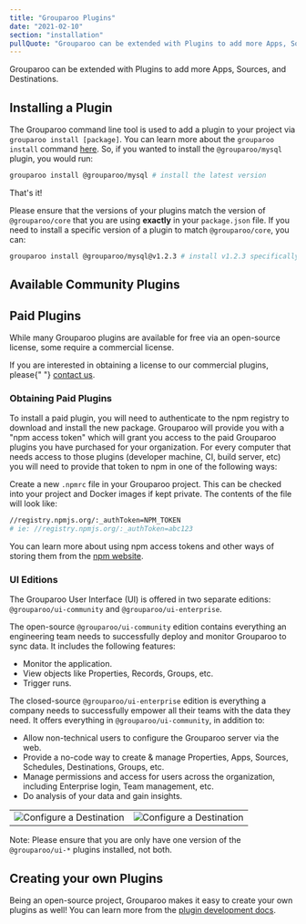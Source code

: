 ```yaml
---
title: "Grouparoo Plugins"
date: "2021-02-10"
section: "installation"
pullQuote: "Grouparoo can be extended with Plugins to add more Apps, Sources, and Destinations."
---
```


Grouparoo can be extended with Plugins to add more Apps, Sources, and Destinations.

## Installing a Plugin

The Grouparoo command line tool is used to add a plugin to your project via `grouparoo install [package]`. You can learn more about the `grouparoo install` command [here](/docs/cli/setup). So, if you wanted to install the `@grouparoo/mysql` plugin, you would run:

```bash
grouparoo install @grouparoo/mysql # install the latest version
```

That's it!

Please ensure that the versions of your plugins match the version of `@grouparoo/core` that you are using **exactly** in your `package.json` file. If you need to install a specific version of a plugin to match `@grouparoo/core`, you can:

```bash
grouparoo install @grouparoo/mysql@v1.2.3 # install v1.2.3 specifically
```

## Available Community Plugins

<PluginsList />

## Paid Plugins

While many Grouparoo plugins are available for free via an open-source license, some require a commercial license.

<Alert variant="primary">
  If you are interested in obtaining a license to our commercial plugins, please{" "}
  <a href="/meet">contact us</a>.
</Alert>

### Obtaining Paid Plugins

To install a paid plugin, you will need to authenticate to the npm registry to download and install the new package. Grouparoo will provide you with a "npm access token" which will grant you access to the paid Grouparoo plugins you have purchased for your organization. For every computer that needs access to those plugins (developer machine, CI, build server, etc) you will need to provide that token to npm in one of the following ways:

Create a new `.npmrc` file in your Grouparoo project. This can be checked into your project and Docker images if kept private. The contents of the file will look like:

```bash
//registry.npmjs.org/:_authToken=NPM_TOKEN
# ie: //registry.npmjs.org/:_authToken=abc123
```

You can learn more about using npm access tokens and other ways of storing them from the [npm website](https://docs.npmjs.com/using-private-packages-in-a-ci-cd-workflow).

### UI Editions

The Grouparoo User Interface (UI) is offered in two separate editions: `@grouparoo/ui-community` and `@grouparoo/ui-enterprise`.

The open-source `@grouparoo/ui-community` edition contains everything an engineering team needs to successfully deploy and monitor Grouparoo to sync data. It includes the following features:

- Monitor the application.
- View objects like Properties, Records, Groups, etc.
- Trigger runs.

The closed-source `@grouparoo/ui-enterprise` edition is everything a company needs to successfully empower all their teams with the data they need. It offers everything in `@grouparoo/ui-community`, in addition to:

- Allow non-technical users to configure the Grouparoo server via the web.
- Provide a no-code way to create & manage Properties, Apps, Sources, Schedules, Destinations, Groups, etc.
- Manage permissions and access for users across the organization, including Enterprise login, Team management, etc.
- Do analysis of your data and gain insights.

<table>
  <tbody>
    <tr>
      <td>
        <Image
          thumbnail
          src="docs/guides/group-example-02.png"
          alt="Configure a Destination"
          width={820}
          height={414}
        />
      </td>
      <td>
        <Image
          thumbnail
          src="docs/guides/add-new-destination-choose-groups.png"
          alt="Configure a Destination"
          width={820}
          height={414}
        />
      </td>
    </tr>
  </tbody>
</table>

Note: Please ensure that you are only have one version of the `@grouparoo/ui-*` plugins installed, not both.

## Creating your own Plugins

Being an open-source project, Grouparoo makes it easy to create your own plugins as well! You can learn more from the [plugin development docs](/docs/development/plugins).
